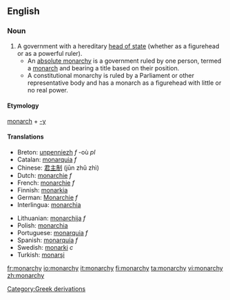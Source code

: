 ==English==
===Noun===
{{en-noun-reg-y|monarch|y}}

#A government with a hereditary [[head of state]] (whether as a figurehead or as a powerful ruler).
#*An [[absolute monarchy]] is a government ruled by one person, termed a [[monarch]] and bearing a title based on their position.
#*A constitutional monarchy is ruled by a Parliament or other representative body and has a monarch as a figurehead with little or no real power.

==== Etymology ====
[[Category:Greek derivations]]
[[monarch]] + [[-y]]

====Translations====
{{top}}
*Breton: [[unpenniezh]] ''f'' -où ''pl''
*Catalan: [[monarquia]] ''f''
*Chinese: [[君主制]] (jūn zhǔ zhì)
*Dutch: [[monarchie]] ''f''
*French: [[monarchie]] ''f''
*Finnish: [[monarkia]]
*German: [[Monarchie]] ''f''
*Interlingua: [[monarchia]]
{{mid}}
*Lithuanian: [[monarchija]] ''f''
*Polish: [[monarchia]] {{f}}
*Portuguese: [[monarquia]] ''f''
*Spanish: [[monarquía]] ''f''
*Swedish: [[monarki]] ''c''
*Turkish: [[monarşi]]
{{bottom}}

[[fr:monarchy]]
[[io:monarchy]]
[[it:monarchy]]
[[fi:monarchy]]
[[ta:monarchy]]
[[vi:monarchy]]
[[zh:monarchy]]